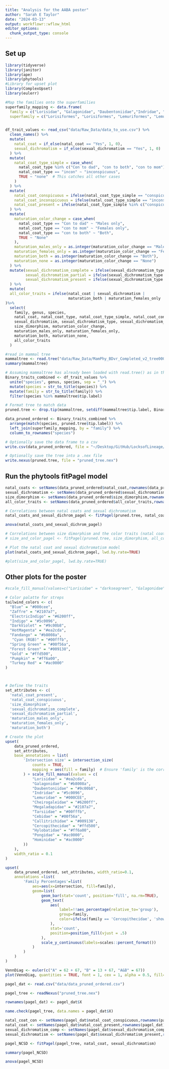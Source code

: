 ```yaml
---
title: "Analysis for the AABA poster"
author: "Sarah E Taylor"
date: "2024-03-13"
output: workflowr::wflow_html
editor_options:
  chunk_output_type: console
---
```


## Set up

```r
library(tidyverse)
library(janitor)
library(ape)
library(phytools)
#Library for upset plot
library(ComplexUpset)
library(eulerr)
```

```r

#Map the families onto the superfamilies
superfamily_mapping <- data.frame(
  family = c("Lorisidae", "Galagonidae", "Daubentoniidae","Indridae", "Lemuridae", "Cheirogaleidae", "Megaladapidae", "Tarsiidae", "Cebidae", "Callitrichidae", "Hylobatidae",     "Pongidae", "Hominidae", "Cercopithecidae"),
  superfamily = c("Lorisiformes", "Lorisiformes", "Lemuriformes", "Lemuriformes", "Lemuriformes", "Lemuriformes", "Lemuriformes","Tarsiiformes", "Platyrrhini", "Platyrrhini", "Hominoidea", "Hominoidea", "Hominoidea", "Cercopithecoidea"))


df_trait_values <- read_csv("data/Raw_Data/data_to_use.csv") %>%
  clean_names() %>%  
  mutate(
    natal_coat = if_else(natal_coat == "Yes", 1, 0),
    sexual_dichromatism = if_else(sexual_dichromatism == "Yes", 1, 0)
  ) %>%
  mutate(
    natal_coat_type_simple = case_when(
      natal_coat_type %in% c("Con to dad", "con to both", "con to mom") ~ "conspicuous",
      natal_coat_type == "incon" ~ "inconspicuous",
      TRUE ~ "none"  # This catches all other cases
    )
  ) %>%
  mutate(
    natal_coat_conspicuous = ifelse(natal_coat_type_simple == "conspicuous", 1, 0),
    natal_coat_inconspicuous = ifelse(natal_coat_type_simple == "inconspicuous", 1, 0),
    natal_coat_present = ifelse(natal_coat_type_simple %in% c("conspicuous", "inconspicuous"), 1, 0)
  ) %>%
  mutate(
    maturation_color_change = case_when(
      natal_coat_type == "Con to dad" ~ "Males only",
      natal_coat_type == "con to mom" ~ "Females only",
      natal_coat_type == "con to both" ~ "Both",
      TRUE ~ "None"
    ),
    maturation_males_only = as.integer(maturation_color_change == "Males only"),
    maturation_females_only = as.integer(maturation_color_change == "Females only"),
    maturation_both = as.integer(maturation_color_change == "Both"),
    maturation_none = as.integer(maturation_color_change == "None")
  ) %>%
  mutate(sexual_dichromatism_complete = ifelse(sexual_dichromatism_type == "Complete", 1, 0),
         sexual_dichromatism_partial = ifelse(sexual_dichromatism_type == "Partial", 1, 0),
         sexual_dichromatism_present = ifelse(sexual_dichromatism_type %in% c("Complete", "Partial"), 1, 0)
  ) %>%
  mutate(
  all_color_traits = ifelse(natal_coat | sexual_dichromatism | 
                            maturation_both | maturation_females_only | maturation_males_only, 1, 0)
)%>%
  select(
    family, genus, species,
    natal_coat, natal_coat_type, natal_coat_type_simple, natal_coat_conspicuous,       natal_coat_inconspicuous, natal_coat_present,
    sexual_dichromatism, sexual_dichromatism_type, sexual_dichromatism_complete, sexual_dichromatism_partial, sexual_dichromatism_present,
    size_dimorphism, maturation_color_change,
    maturation_males_only, maturation_females_only, 
    maturation_both, maturation_none,
    all_color_traits
  )
```

```r
#read in mammal tree
mammaltree <- read.tree("data/Raw_Data/MamPhy_BDvr_Completed_v2_tree0000.tre")
summary(mammaltree)
```

```r
# Assuming mammaltree has already been loaded with read.tree() as in the provided code
Binary_traits_combined <- df_trait_values %>%
  unite("species", genus, species, sep = "_") %>%
  mutate(species = str_to_title(species)) %>%
  mutate(family = str_to_title(family)) %>%
  filter(species %in% mammaltree$tip.label) 

# Format tree to match data
pruned.tree <- drop.tip(mammaltree, setdiff(mammaltree$tip.label, Binary_traits_combined$species))

data_pruned_ordered <- Binary_traits_combined %>%
  arrange(match(species, pruned.tree$tip.label)) %>%
  left_join(superfamily_mapping, by = "family") %>%
  column_to_rownames("species")

```

```r
# Optionally save the data frame to a csv
write.csv(data_pruned_ordered, file = "~/Desktop/GitHub/LocksofLineage/data/data_pruned_ordered.csv", row.names = TRUE)

# Optionally save the tree into a .nex file
write.nexus(pruned.tree, file = "pruned_tree.nex")
```

## Run the phytools fitPagel model

```r
natal_coats <- setNames(data_pruned_ordered$natal_coat,rownames(data_pruned_ordered))
sexual_dichromatism <- setNames(data_pruned_ordered$sexual_dichromatism,rownames(data_pruned_ordered)) 
size_dimorphism <- setNames(data_pruned_ordered$size_dimorphism,rownames(data_pruned_ordered))
all_color_traits <- setNames(data_pruned_ordered$all_color_traits,rownames(data_pruned_ordered))
```

```r
# Correlations between natal coats and sexual dichromatism
natal_coats_and_sexual_dichrom_pagel <- fitPagel(pruned.tree, natal_coats, sexual_dichromatism)

anova(natal_coats_and_sexual_dichrom_pagel)

# Correlations between size dimorphism and the color traits (natal coats and sexual dichromatism)
# size_and_color_pagel <- fitPagel(pruned.tree, size_dimorphism, all_color_traits)
```

```r
# Plot the natal coat and sexual dichromatism model
plot(natal_coats_and_sexual_dichrom_pagel, lwd.by.rate=TRUE)

#plot(size_and_color_pagel, lwd.by.rate=TRUE)
```

## Other plots for the poster
```r
#scale_fill_manual(values=c("Lorisidae" = "darkseagreen", "Galagonidae"= "mediumseagreen", "Daubentoniidae" = "chocolate4", "Indridae" = "chocolate2", "Lemuridae" = "salmon", "Cheirogaleidae" = "coral3", "Megaladapidae" = "sienna3", "Tarsiidae" = "gold", "Cebidae" = "cyan", "Callitrichidae" = "turquoise",   "Cercopithecidae" = "burlywood2", "Hylobatidae" = "maroon", "Pongidae" = "violetred2", "Hominidae" = "deeppink1"),)

# Color palatte for streps
tailwind_colors <- c(
  "Blue" = "#000cee",
  "Zaffre" = "#2107a7",
  "ElectricIndigo" = "#6200ff",
  "Indigo" = "#5c0096",
  "DarkViolet" = "#9c00b8",
  "HotMagenta" = "#ea2cda",
  "Fandango" = "#b8008a",
   "Cyan (RGB)" = "#00fffb",
  "Spring Green" = "#00f56a",
  "Forest Green" = "#009138",
  "Gold" = "#ffd500",
  "Pumpkin" = "#ff6a00",
  "Turkey Red" = "#ac0000"
)



# Define the traits
set_attributes <- c(
  'natal_coat_present',
  'natal_coat_conspicuous', 
  'size_dimorphism',
  'sexual_dichromatism_complete', 
  'sexual_dichromatism_partial',
  'maturation_males_only',
  'maturation_females_only',
  'maturation_both')

# Create the plot
upset(
    data_pruned_ordered,
    set_attributes,  
    base_annotations = list(
        'Intersection size' = intersection_size(
            counts = TRUE,
            mapping = aes(fill = family)  # Ensure 'family' is the correct column
        ) + scale_fill_manual(values = c(
            "Lorisidae" = "#ea2cda", 
            "Galagonidae" = "#b8008a", 
            "Daubentoniidae" = "#9c00b8", 
            "Indridae" = "#5c0096", 
            "Lemuridae" = "#000CEE", 
            "Cheirogaleidae" = "#6200ff", 
            "Megaladapidae" = "#2107a7", 
            "Tarsiidae" = "#00fffb",  
            "Cebidae" = "#00f56a", 
            "Callitrichidae" = "#009138", 
            "Cercopithecidae" = "#ffd500", 
            "Hylobatidae" = "#ff6a00", 
            "Pongidae" = "#ac0000", 
            "Hominidae" = "#ac0000"
        ))
    ),
    width_ratio = 0.1
)
```

```r
upset(
    data_pruned_ordered, set_attributes, width_ratio=0.1,
    annotations =list(
        'Family Percentages'=list(
            aes=aes(x=intersection, fill=family),
            geom=list(
                geom_bar(stat='count', position='fill', na.rm=TRUE),
                geom_text(
                    aes(
                        label=!!aes_percentage(relative_to='group'),
                        group=family,
                        color=ifelse(family == 'Cercopithecidae', 'show', 'hide')
                    ),
                    stat='count',
                    position=position_fill(vjust = .5)
                ),
                scale_y_continuous(labels=scales::percent_format())
            )
        )
    )
)
```

```r
VennDiag <- euler(c("A" = 62 + 67, "B" = 13 + 67, "A&B" = 67))
plot(VennDiag, quantities = TRUE, font = 1, cex = 1, alpha = 0.5, fill=c("#F38C79","#D8EDDB"), labels = c("Natal Coats", "Sexual Dichromatism"))
```

```r
pagel_dat <- read.csv("data/data_pruned_ordered.csv")

pagel_tree <- readNexus("pruned_tree.nex")

rownames(pagel_dat) <- pagel_dat$X

name.check(pagel_tree, data.names = pagel_dat$X)

natal_coat_con <- setNames(pagel_dat$natal_coat_conspicuous,rownames(pagel_dat))
natal_coat <- setNames(pagel_dat$natal_coat_present,rownames(pagel_dat))
sexual_dichromatism_comp <- setNames(pagel_dat$sexual_dichromatism_complete,rownames(pagel_dat)) 
sexual_dichromatism <- setNames(pagel_dat$sexual_dichromatism_present,rownames(pagel_dat))

pagel_NCSD <- fitPagel(pagel_tree, natal_coat, sexual_dichromatism)

summary(pagel_NCSD)

anova(pagel_NCSD)
```






